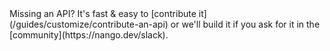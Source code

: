 <Tip>
    Missing an API? It's fast & easy to [contribute it](/guides/customize/contribute-an-api) or we'll build it if you ask for
    it in the [community](https://nango.dev/slack).
</Tip>

<CardGroup cols={4}>
    <Card title="Adyen" href="/integrations/all/adyen" color="#68a063" />
    <Card title="Braintree" href="/integrations/all/braintree" color="#68a063" />
    <Card title="Bill" href="/integrations/all/bill" color="#68a063" />
    <Card title="Buildium" href="/integrations/all/buildium" color="#68a063" />
    <Card title="Checkout.com" href="/integrations/all/checkout-com" color="#68a063" />
    <Card title="Chargebee" href="/integrations/all/chargebee" color="#68a063" />
    <Card title="Coupa Compass" href="/integrations/all/coupa-compass" color="#68a063" />
    <Card title="Fiserv" href="/integrations/all/fiserv" color="#68a063" />
    <Card title="Gumroad" href="/integrations/all/gumroad" color="#68a063" />
    <Card title="Paypal" href="/integrations/all/paypal" color="#68a063" />
    <Card title="Pennylane" href="/integrations/all/pennylane" color="#68a063" />
    <Card title="Splitwise" href="/integrations/all/splitwise" color="#68a063" />
    <Card title="Squareup" href="/integrations/all/squareup" color="#68a063" />
    <Card title="Stripe" href="/integrations/all/stripe" color="#68a063" />
    <Card title="ThriveCart" href="/integrations/all/thrivecart" color="#68a063" />
    <Card title="Tremendous" href="/integrations/all/tremendous" color="#68a063" />
</CardGroup>
